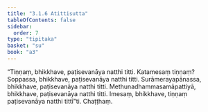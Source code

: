```yaml
---
title: "3.1.6 Atittisutta"
tableOfContents: false
sidebar:
  order: 7
type: "tipitaka"
basket: "su"
book: "a3"
---
```



<DynamicBreadcrumb />

<Division number="109" book="a3">

<Paragraph number="882" book="a3">
“Tiṇṇaṃ, bhikkhave, paṭisevanāya natthi titti. Katamesaṃ tiṇṇaṃ? Soppassa, bhikkhave, paṭisevanāya natthi titti. Surāmerayapānassa, bhikkhave, paṭisevanāya natthi titti. Methunadhammasamāpattiyā, bhikkhave, paṭisevanāya natthi titti. Imesaṃ, bhikkhave, tiṇṇaṃ paṭisevanāya natthi tittī”ti.

</Paragraph>
</Division>

<Paragraph number="883" type="center" book="a3">
Chaṭṭhaṃ.
</Paragraph>